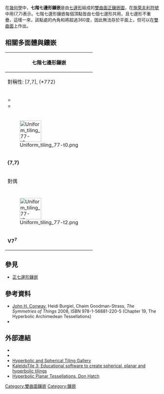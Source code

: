 {{Polyhedronbox
|name=七階七邊形鑲嵌
|imagename=H2 tiling 277-1.png
|rotating=H2 tiling 277-1.png
|rinfo=龐加萊圓盤模型
|Type=[[雙曲正鑲嵌|雙曲正鑲嵌]]
|Coxeter_diagram={{CDD|node_1|7|node|7|node}}
|Vertice_type=7<sup>7</sup>
|Schläfli={7,7}
|Wythoff=7 | 7 2
|Rotation_group=[7,7]<sup>+</sup>, (772)
|Symmetry_group=[7,7], (*772)
|dual='''七階七邊形鑲嵌'''（自身對偶）
|Properties=
|vfigimage=
|dual_image=H2 tiling 277-4.png
}}
在[[幾何學|幾何學]]中，'''七階七邊形鑲嵌'''是由[[七邊形|七邊形]]組成的[[雙曲面|雙曲面]][[正鑲嵌圖|正鑲嵌圖]]，在[[施萊夫利符號|施萊夫利符號]]中用{7,7}表示。七階七邊形鑲嵌每個頂點皆由七個七邊形共用，且七邊形不重疊，這樣一來，該點處的內角和將超過360度，因此無法存於平面上，但可以在[[雙曲面|雙曲面]]上作出。
== 相關多面體與鑲嵌 ==
{| class="wikitable"
!colspan=12| 七階七邊形鑲嵌
|-
!colspan=7|對稱性: [7,7], (*772)
![7,7]<sup>+</sup>, (772)
|- style="text-align:center;"
|{{CDD|node_1|7|node|7|node}} = {{CDD|nodes_10ru|split2-77|node}}<BR>= {{CDD|node_h1|4|node|7|node}}
|{{CDD|node_1|7|node_1|7|node}} = {{CDD|nodes_10ru|split2-77|node_1}}<BR>= {{CDD|node_h1|4|node|7|node_1}}
|{{CDD|node|7|node_1|7|node}} = {{CDD|nodes|split2-77|node_1}}<BR>= {{CDD|node_h0|4|node|7|node_1}}
|{{CDD|node|7|node_1|7|node_1}} = {{CDD|nodes_01rd|split2-77|node_1}}<BR>= {{CDD|node_h1|4|node|7|node_1}}
|{{CDD|node|7|node|7|node_1}} = {{CDD|nodes_01rd|split2-77|node}}<BR>= {{CDD|node_h1|4|node|7|node}}
|{{CDD|node_1|7|node|7|node_1}} = {{CDD|nodes_11|split2-77|node}}<BR>= {{CDD|node_h0|4|node_1|7|node}}
|{{CDD|node_1|7|node_1|7|node_1}} ={{CDD|nodes_11|split2-77|node_1}}<BR>= {{CDD|node_h0|4|node_1|7|node_1}}
|{{CDD|node_h|7|node_h|7|node_h}} ={{CDD|nodes_hh|split2-77|node_h}}<BR>= {{CDD|node_h0|4|node_h|7|node_h}}
|- style="text-align:center;"
|[[File:Uniform_tiling_77-t0.png|70px]]
|[[File:Uniform_tiling_77-t01.png|70px]]
|[[File:Uniform_tiling_77-t1.png|70px]]
|[[File:Uniform_tiling_77-t12.png|70px]]
|[[File:Uniform_tiling_77-t2.png|70px]]
|[[File:Uniform_tiling_77-t02.png|70px]]
|[[File:Uniform_tiling_77-t012.png|70px]]
|[[File:Uniform_tiling_77-snub.png|70px]]
|- style="text-align:center;"
|'''{7,7}'''
|t{7,7}
|[[四階七邊形鑲嵌|r{7,7}]]
|2t{7,7}=t{7,7}
|'''2r{7,7}={7,7}'''
|[[截半四階七邊形鑲嵌|rr{7,7}]]
|tr{7,7}
|[[扭稜四階七邊形鑲嵌|sr{7,7}]]
|-
!colspan=8|對偶
|- style="text-align:center;"
|{{CDD|node_f1|7|node|7|node}}
|{{CDD|node_f1|7|node_f1|7|node}}
|{{CDD|node|7|node_f1|7|node}}
|{{CDD|node|7|node_f1|7|node_f1}}
|{{CDD|node|7|node|7|node_f1}}
|{{CDD|node_f1|7|node|7|node_f1}}
|{{CDD|node_f1|7|node_f1|7|node_f1}}
|{{CDD|node_fh|7|node_fh|7|node_fh}}
|- style="text-align:center;"
|[[File:Uniform_tiling_77-t2.png|70px]]
|[[File:Order7_heptakis_heptagonal_til.png|70px]]
|[[File:Uniform_tiling_74-t2.png|70px]]
|[[File:Order7_heptakis_heptagonal_til.png|70px]]
|[[File:Uniform_tiling_77-t0.png|70px]]
|[[File:Ord74_qreg_rhombic_til.png|70px]]
|[[File:Hyperbolic_domains_772.png|70px]]
|
|- style="text-align:center;"
|'''V7<sup>7</sup>'''
|V7.14.14
|[[七階正方形鑲嵌|V7.7.7.7]]
|V7.14.14
|'''V7<sup>7</sup>'''
|V4.7.4.7
|V4.14.14
|V3.3.7.3.7
|}

==參見==
{{Commonscat|Order-7 heptagonal tiling}}
*[[正七邊形鑲嵌|正七邊形鑲嵌]]

==參考資料==
* [[John_Horton_Conway|John H. Conway]], Heidi Burgiel, Chaim Goodman-Strass, ''The Symmetries of Things'' 2008, ISBN 978-1-56881-220-5 (Chapter 19, The Hyperbolic Archimedean Tessellations)
* {{Cite book|title=The Beauty of Geometry: Twelve Essays|url=https://archive.org/details/beautyofgeometry0000coxe|year=1999|publisher=Dover Publications|lccn=99035678|isbn=0-486-40919-8|chapter=Chapter 10: Regular honeycombs in hyperbolic space}}

== 外部連結 ==
*{{MathWorld | urlname= HyperbolicTiling | title = Hyperbolic tiling}}
*{{MathWorld | urlname=PoincareHyperbolicDisk | title = Poincaré hyperbolic disk }}
* [http://bork.hampshire.edu/~bernie/hyper/ Hyperbolic and Spherical Tiling Gallery]{{Wayback|url=http://bork.hampshire.edu/~bernie/hyper/ |date=20130324095520 }}
* [http://geometrygames.org/KaleidoTile/index.html KaleidoTile 3: Educational software to create spherical, planar and hyperbolic tilings] {{Wayback|url=http://geometrygames.org/KaleidoTile/index.html |date=20210621190218 }}
* [http://www.plunk.org/~hatch/HyperbolicTesselations Hyperbolic Planar Tessellations, Don Hatch]{{Wayback|url=http://www.plunk.org/~hatch/HyperbolicTesselations |date=20170421011529 }}

{{正多邊形鑲嵌}}

[[Category:雙曲面鑲嵌|Category:雙曲面鑲嵌]]
[[Category:鑲嵌|Category:鑲嵌]]